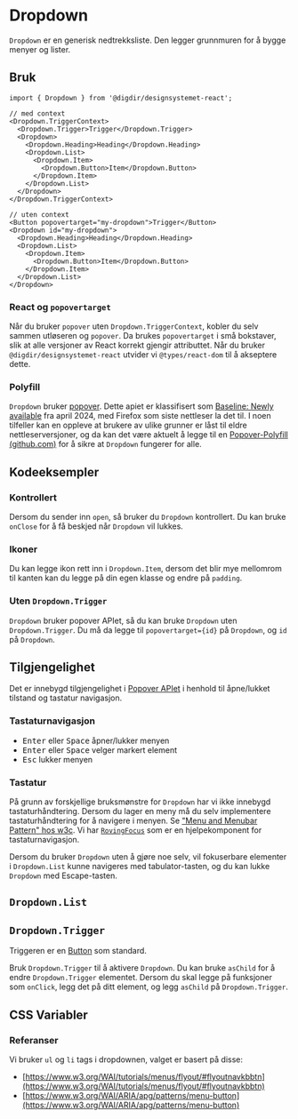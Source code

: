 

<Meta of={DropdownStories} />

# Dropdown

`Dropdown` er en generisk nedtrekksliste. Den legger grunnmuren for å bygge menyer og lister. 

<Primary />
<Controls />

## Bruk

```tsx
import { Dropdown } from '@digdir/designsystemet-react';

// med context
<Dropdown.TriggerContext>
  <Dropdown.Trigger>Trigger</Dropdown.Trigger>
  <Dropdown>
    <Dropdown.Heading>Heading</Dropdown.Heading>
    <Dropdown.List>
      <Dropdown.Item>
        <Dropdown.Button>Item</Dropdown.Button>
      </Dropdown.Item>
    </Dropdown.List>
  </Dropdown>
</Dropdown.TriggerContext>

// uten context
<Button popovertarget="my-dropdown">Trigger</Button>
<Dropdown id="my-dropdown">
  <Dropdown.Heading>Heading</Dropdown.Heading>
  <Dropdown.List>
    <Dropdown.Item>
      <Dropdown.Button>Item</Dropdown.Button>
    </Dropdown.Item>
  </Dropdown.List>
</Dropdown>
```

### React og `popovertarget`

Når du bruker `popover` uten `Dropdown.TriggerContext`, kobler du selv sammen utløseren og `popover`.
Da brukes `popovertarget` i små bokstaver, slik at alle versjoner av React korrekt gjengir attributtet.
Når du bruker `@digdir/designsystemet-react` utvider vi `@types/react-dom` til å akseptere dette.

### Polyfill

`Dropdown` bruker [popover](https://developer.mozilla.org/en-US/docs/Web/HTML/Reference/Global_attributes/popover). Dette apiet er klassifisert som [Baseline: 
Newly available](https://developer.mozilla.org/en-US/docs/Glossary/Baseline/Compatibility) fra april 2024, 
med Firefox som siste nettleser la det til. I noen tilfeller kan en oppleve at brukere av ulike grunner er låst til eldre nettleserversjoner, og da kan det være aktuelt å legge til en [Popover-Polyfill (github.com)](https://github.com/oddbird/popover-polyfill) for å sikre at `Dropdown` fungerer for alle.

## Kodeeksempler

### Kontrollert

Dersom du sender inn `open`, så bruker du `Dropdown` kontrollert. Du kan bruke `onClose` for å få beskjed når `Dropdown` vil lukkes.

<Canvas of={DropdownStories.Controlled} />

### Ikoner

Du kan legge ikon rett inn i `Dropdown.Item`, dersom det blir mye mellomrom til kanten kan du legge på din egen klasse og endre på `padding`.

<Canvas of={DropdownStories.Icons} />

### Uten `Dropdown.Trigger`

`Dropdown` bruker popover APIet, så du kan bruke `Dropdown` uten `Dropdown.Trigger`.
Du må da legge til `popovertarget={id}` på `Dropdown`, og `id` på `Dropdown`.

<Canvas of={DropdownStories.WithoutTrigger} />

## Tilgjengelighet

Det er innebygd tilgjengelighet i [Popover APIet](https://developer.mozilla.org/en-US/docs/Web/API/Popover_API) i henhold til åpne/lukket tilstand og tastatur navigasjon.

### Tastaturnavigasjon
* <kbd>Enter</kbd> eller <kbd>Space</kbd> åpner/lukker menyen
* <kbd>Enter</kbd> eller <kbd>Space</kbd> velger markert element
* <kbd>Esc</kbd> lukker menyen

### Tastatur

På grunn av forskjellige bruksmønstre for `Dropdown` har vi ikke innebygd tastaturhåndtering.
Dersom du lager en meny må du selv implementere tastaturhåndtering for å navigere i menyen.
Se ["Menu and Menubar Pattern" hos w3c](https://www.w3.org/WAI/ARIA/apg/patterns/menubar/).
Vi har [`RovingFocus`](/docs/utilities-rovingfocus--docs) som er en hjelpekomponent for tastaturnavigasjon.

Dersom du bruker `Dropdown` uten å gjøre noe selv, vil fokuserbare elementer i `Dropdown.List` kunne navigeres med tabulator-tasten, og du kan lukke `Dropdown` med Escape-tasten.

## `Dropdown.List`

<ArgTypes of={Dropdown.List} />

## `Dropdown.Trigger`

Triggeren er en [Button](/docs/komponenter-button--docs) som standard.

Bruk `Dropdown.Trigger` til å aktivere `Dropdown`. Du kan bruke `asChild` for å endre `Dropdown.Trigger` elementet.
Dersom du skal legge på funksjoner som `onClick`, legg det på ditt element, og legg `asChild` på `Dropdown.Trigger`.

## CSS Variabler

<CssVariables css={css} />

### Referanser

Vi bruker `ul` og `li` tags i dropdownen, valget er basert på disse:

- [https://www.w3.org/WAI/tutorials/menus/flyout/#flyoutnavkbbtn](https://www.w3.org/WAI/tutorials/menus/flyout/#flyoutnavkbbtn)
- [https://www.w3.org/WAI/ARIA/apg/patterns/menu-button](https://www.w3.org/WAI/ARIA/apg/patterns/menu-button)


